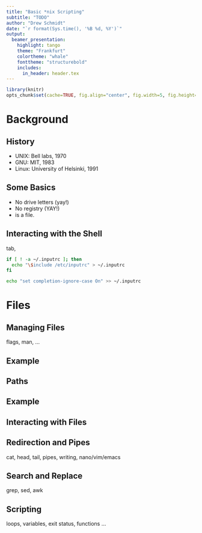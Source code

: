 ```yaml
---
title: "Basic *nix Scripting"
subtitle: "TODO"
author: "Drew Schmidt"
date: "`r format(Sys.time(), '%B %d, %Y')`"
output:
  beamer_presentation:
    highlight: tango
    theme: "Frankfurt"
    colortheme: "whale"
    fonttheme: "structurebold"
    includes:
      in_header: header.tex
---
```


```r
library(knitr)
opts_chunk$set(cache=TRUE, fig.align="center", fig.width=5, fig.height=3)
```


# Background

## History

* UNIX: Bell labs, 1970
* GNU: MIT, 1983
* Linux: University of Helsinki, 1991


## Some Basics

* No drive letters (yay!)
* No registry (YAY!)
* \emph{Everything} is a file.


## Interacting with the Shell

tab, 

```bash
if [ ! -a ~/.inputrc ]; then
  echo "\$include /etc/inputrc" > ~/.inputrc
fi

echo "set completion-ignore-case On" >> ~/.inputrc
```





# Files

## Managing Files

\begin{center}
  \begin{tabular}{ll}\hline
    \textbf{Command} & \textbf{what it does} \\\hline
    ls & list folder contents \\
    cd & change directory \\
    rm & remove file/dir \\
    cp & copy file/dir \\\hline
  \end{tabular}
\end{center}


flags, man, ...


## Example

\begin{exampleblock}{asdf}
```bash
cd /tmp
mkdir stat583
cd stat583
```
\end{exampleblock}


## Paths

\begin{center}
  \begin{tabular}{ll}\hline
    \textbf{Command} & \textbf{what it does} \\\hline
    `pwd` & Print working directory \\
    `.` & Here \\
    `..` & One directory up \\
    `~` & Home \\
  \end{tabular}
\end{center}


## Example

\begin{exampleblock}{asdf}
```bash
pwd
```
\end{exampleblock}




## Interacting with Files

\begin{center}
  \begin{tabular}{ll}\hline
    \textbf{Command} & \textbf{what it does} \\\hline
    `head` & see first few lines of file \\
    `tail` & see last few lines of file \\
    `cat` & "concatenate" \\
  \end{tabular}
\end{center}



## Redirection and Pipes

\begin{center}
  \begin{tabular}{ll}\hline
    \textbf{Symbol} & \textbf{what it does} \\\hline
    `>` & redirect (overwrite) \\
    `>>` & redirect (append)
  \end{tabular}
\end{center}


cat, head, tail, pipes, writing, nano/vim/emacs

## Search and Replace

grep, sed, awk

## Scripting

loops, variables, exit status, functions ...


